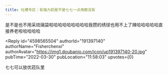 ```yaml
---
title: 吐槽专区｜有强力奶是不是七七一点用都没有
---
```



<Forum groupName="原神" groupUrl="https://www.douban.com/group/genshin/" archivedAt="2025-05-16T16:40:21.487Z">
  <Post
    id="263498435"
    title="吐槽专区｜有强力奶是不是七七一点用都没有"
    url="https://www.douban.com/group/topic/263498435/?_spm_id=MjExODQxNzk0"
    pubTime="2022-03-30"
    highlightUserId="191397140"
  >
是不是也不用采琉璃袋啦哈哈哈哈哈哈哈哈我攒的绣球也用不上了辣哈哈哈哈哈直接养老啦哈哈哈哈

<Reply
  id="4598565504"
  authorId="191397140"
  authorName="Fisherchenxi"
  authorAvatar="https://img1.doubanio.com/icon/up191397140-20.jpg"
  pubTime="2022-03-30"
  pubLocation="11:58:03"
  upvotes={0}
>
七七可以放优菈队里
</Reply>
  </Post>
</Forum>
